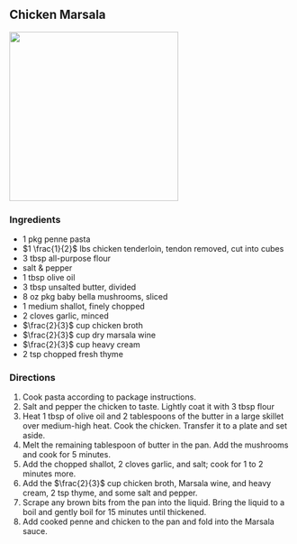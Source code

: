 ## Chicken Marsala

![](chicken_marsala/chicken_marsala.jpg){width="300"}

### Ingredients
- $1$ pkg penne pasta
- $1 \frac{1}{2}$ lbs chicken tenderloin, tendon removed, cut into cubes
- $3$ tbsp all-purpose flour
- salt & pepper
- $1$ tbsp olive oil
- $3$ tbsp unsalted butter, divided
- $8$ oz pkg baby bella mushrooms, sliced
- $1$ medium shallot, finely chopped
- $2$ cloves garlic, minced
- $\frac{2}{3}$ cup chicken broth
- $\frac{2}{3}$ cup dry marsala wine
- $\frac{2}{3}$ cup heavy cream
- $2$ tsp chopped fresh thyme


### Directions
1. Cook pasta according to package instructions.
1. Salt and pepper the chicken to taste.  Lightly coat it with $3$  tbsp flour
1. Heat $1$ tbsp of olive oil and $2$ tablespoons of the butter in a large skillet over medium-high heat.  Cook the chicken. Transfer it to a plate and set aside.
1. Melt the remaining tablespoon of butter in the pan. Add the mushrooms and cook for 5 minutes. 
1. Add the chopped shallot, $2$ cloves garlic, and salt; cook for 1 to 2 minutes more. 
1. Add the $\frac{2}{3}$ cup chicken broth, Marsala wine, and heavy cream, $2$ tsp thyme, and some salt and pepper.  
1. Scrape any brown bits from the pan into the liquid. Bring the liquid to a boil and gently boil for 15 minutes until thickened.
1. Add cooked penne and chicken to the pan and fold into the Marsala sauce.
